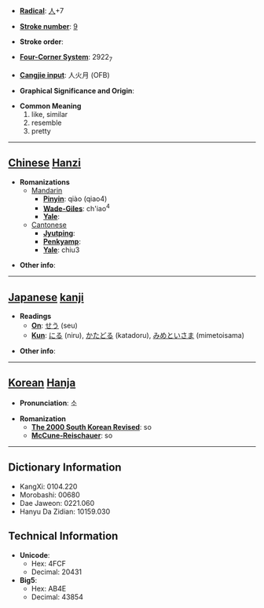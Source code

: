 * '''[[Wiktionary:Chinese radical index| Radical]]''': [[Wiktionary:Chinese radical index 人|人]]+7

* '''[[Wiktionary:Chinese total strokes index|Stroke number]]''': [[Wiktionary:Chinese total strokes index 9|9]]

* '''Stroke order''': 

* '''[[Wiktionary:Chinese four corner index|Four-Corner System]]''': 2922<sub>7</sub>

* '''[[Wiktionary:Chinese Cangjie index|Cangjie input]]''': 人火月 (OFB)

* '''Graphical Significance and Origin''': 

* '''Common Meaning'''
*#like, similar
*# resemble
*# pretty


----

== [[Chinese]] [[Hanzi]] ==

* '''Romanizations'''
** [[Mandarin]]
*** '''[[Pinyin]]''': qiào (qiao4)
*** '''[[Wade-Giles]]''': ch'iao<sup>4</sup>
*** '''[[Yale]]''': 
**[[Cantonese]]
***'''[[Jyutping]]''':
***'''[[Penkyamp]]''': 
***'''[[Yale]]''': chiu3

* '''Other info''': 

----

== [[Japanese]] [[kanji]] ==

* '''Readings'''
** '''[[On]]''': [[せう]] (seu)
** '''[[Kun]]''': [[にる]] (niru), [[かたどる]] (katadoru), [[みめといさま]] (mimetoisama)

* '''Other info''':  

----

== [[Korean]] [[Hanja]] ==

* '''Pronunciation''': 소

* '''Romanization'''
** '''[[The 2000 South Korean Revised Romanization|The 2000 South Korean Revised]]''': so
** '''[[McCune-Reischauer]]''': so

----

== Dictionary Information ==

* KangXi: 0104.220
* Morobashi: 00680
* Dae Jaweon: 0221.060
* Hanyu Da Zidian: 10159.030

== Technical Information ==

* '''Unicode''':
** Hex: 4FCF
** Decimal: 20431
* '''Big5''':
** Hex: AB4E
** Decimal: 43854